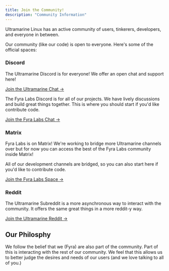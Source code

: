 ```yaml
---
title: Join the Community!
description: "Community Information"
---
```


Ultramarine Linux has an active community of users, tinkerers, developers, and everyone in between.

Our community (like our code) is open to everyone. Here's some of the official spaces:

### Discord

The Ultramarine Discord is for everyone! We offer an open chat and support here!

[Join the Ultramarine Chat →](https://discord.gg/bUuQasHdrF)

The Fyra Labs Discord is for all of our projects. We have lively discussions and build great things together. This is where you should start if you'd like contribute code.

[Join the Fyra Labs Chat →](https://discord.gg/5fdPuxTg5Q)

### Matrix

Fyra Labs is on Matrix! We're working to bridge more Ultramarine channels over but for now you can access the best of the Fyra Labs community inside Matrix!

All of our development channels are bridged, so you can also start here if you'd like to contribute code.

[Join the Fyra Labs Space →](https://matrix.to/#/#hub:fyralabs.com)

### Reddit

The Ultramarine Subreddit is a more asynchronous way to interact with the community. It offers the same great things in a more reddit-y way.

[Join the Ultramarine Reddit →](https://reddit.com/r/ultramarine)

## Our Philosphy
We follow the belief that we (Fyra) are also part of the community. Part of this is interacting with the rest of our community. We feel that this allows us to better judge the desires and needs of our users (and we love talking to all of you.)